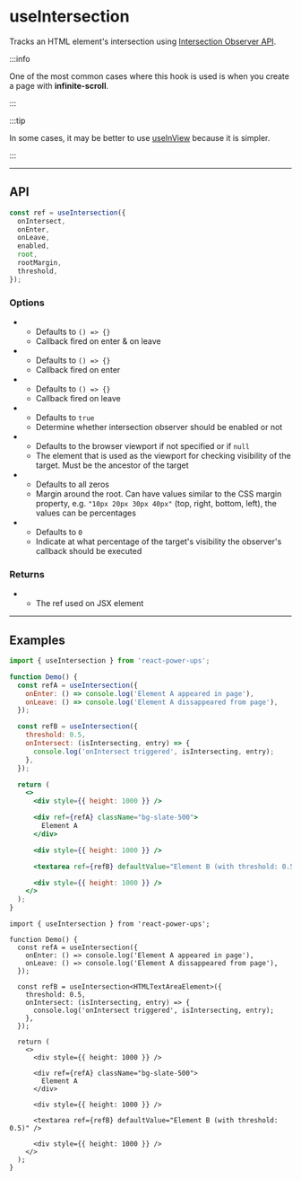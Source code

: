 


# useIntersection

Tracks an HTML element's intersection using [Intersection Observer API](https://developer.mozilla.org/en-US/docs/Web/API/Intersection_Observer_API).

:::info

One of the most common cases where this hook is used is when you create a page with **infinite-scroll**.

:::

:::tip

In some cases, it may be better to use [useInView](./use-in-view) because it is simpler.

:::

<hr className="custom-hr" />

## API

```js
const ref = useIntersection({
  onIntersect,
  onEnter,
  onLeave,
  enabled,
  root,
  rootMargin,
  threshold,
});
```

### Options

- <Param
    name="onIntersect"
    type="(isIntersecting: boolean, entry?: IntersectionObserverEntry) => void"
    isRequired={false}
  />

  - Defaults to `() => {}`
  - Callback fired on enter & on leave

- <Param name="onEnter" type="(entry?: IntersectionObserverEntry) => void" isRequired={false} />

  - Defaults to `() => {}`
  - Callback fired on enter

- <Param name="onLeave" type="(entry?: IntersectionObserverEntry) => void" isRequired={false} />

  - Defaults to `() => {}`
  - Callback fired on leave

- <Param name="enabled" type="boolean" isRequired={false} />

  - Defaults to `true`
  - Determine whether intersection observer should be enabled or not

- <Param name="root" type="Element | Document" isRequired={false} />

  - Defaults to the browser viewport if not specified or if `null`
  - The element that is used as the viewport for checking visibility of the target. Must be the ancestor of the target

- <Param name="rootMargin" type="string" isRequired={false} />

  - Defaults to all zeros
  - Margin around the root. Can have values similar to the CSS margin property, e.g. `"10px 20px 30px 40px"` (top, right, bottom, left), the values can be percentages

- <Param name="threshold" type="number" isRequired={false} />

  - Defaults to `0`
  - Indicate at what percentage of the target's visibility the observer's callback should be executed

### Returns

- <Param name="ref" type="React.MutableRefObject" />

  - The ref used on JSX element

<hr className="custom-hr" />

## Examples

<BrowserWindow className="relative">
  <Demo />
</BrowserWindow>

<Tabs>
<TabItem value="JS" label="JS">

```jsx
import { useIntersection } from 'react-power-ups';

function Demo() {
  const refA = useIntersection({
    onEnter: () => console.log('Element A appeared in page'),
    onLeave: () => console.log('Element A dissappeared from page'),
  });

  const refB = useIntersection({
    threshold: 0.5,
    onIntersect: (isIntersecting, entry) => {
      console.log('onIntersect triggered', isIntersecting, entry);
    },
  });

  return (
    <>
      <div style={{ height: 1000 }} />

      <div ref={refA} className="bg-slate-500">
        Element A
      </div>

      <div style={{ height: 1000 }} />

      <textarea ref={refB} defaultValue="Element B (with threshold: 0.5)" />

      <div style={{ height: 1000 }} />
    </>
  );
}
```

</TabItem>
<TabItem value="TS" label="TS" default>

```tsx
import { useIntersection } from 'react-power-ups';

function Demo() {
  const refA = useIntersection({
    onEnter: () => console.log('Element A appeared in page'),
    onLeave: () => console.log('Element A dissappeared from page'),
  });

  const refB = useIntersection<HTMLTextAreaElement>({
    threshold: 0.5,
    onIntersect: (isIntersecting, entry) => {
      console.log('onIntersect triggered', isIntersecting, entry);
    },
  });

  return (
    <>
      <div style={{ height: 1000 }} />

      <div ref={refA} className="bg-slate-500">
        Element A
      </div>

      <div style={{ height: 1000 }} />

      <textarea ref={refB} defaultValue="Element B (with threshold: 0.5)" />

      <div style={{ height: 1000 }} />
    </>
  );
}
```

</TabItem>
</Tabs>
